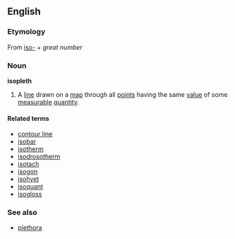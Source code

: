 ==English==
=== Etymology ===
{{etystub}}
From {{Gr.}} [[iso-]] + [[]] ''great number''
===Noun===
'''isopleth'''
#A [[line]] drawn on a [[map]] through all [[point]]s having the same [[value]] of some [[measurable]] [[quantity]].
====Related terms====
*[[contour line]]
*[[isobar]]
*[[isotherm]]
*[[isodrosotherm]]
*[[isotach]]
*[[isogon]]
*[[isohyet]]
*[[isoquant]]
*[[isogloss]]
===See also===
*[[plethora]]